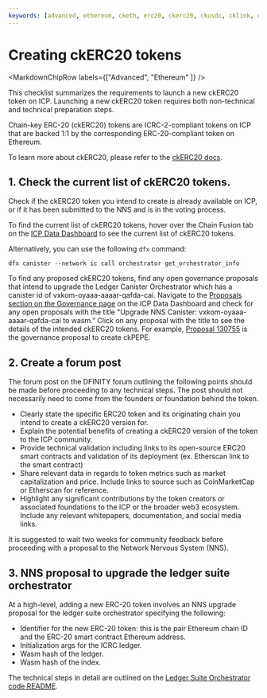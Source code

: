 ```yaml
---
keywords: [advanced, ethereum, cketh, erc20, ckerc20, ckusdc, cklink, ckoct, ckpepe, chain-key ethereum, overview]
---
```



# Creating ckERC20 tokens

<MarkdownChipRow labels={["Advanced", "Ethereum" ]} />

This checklist summarizes the requirements to launch a new ckERC20 token on ICP. Launching a new ckERC20 token requires both non-technical and technical preparation steps. 

Chain-key ERC-20 (ckERC20) tokens are ICRC-2-compliant tokens on ICP that are backed 1:1 by the corresponding ERC-20-compliant token on Ethereum. 

To learn more about ckERC20, please refer to the [ckERC20 docs](/docs/current/developer-docs/multi-chain/chain-key-tokens/ckerc20/overview).

## 1. Check the current list of ckERC20 tokens. 

Check if the ckERC20 token you intend to create is already available on ICP, or if it has been submitted to the NNS and is in the voting process. 

To find the current list of ckERC20 tokens, hover over the Chain Fusion tab on the [ICP Data Dashboard](https://dashboard.internetcomputer.org/) to see the current list of ckERC20 tokens. 

Alternatively, you can use the following `dfx` command:

```
dfx canister --network ic call orchestrator get_orchestrator_info
```

To find any proposed ckERC20 tokens, find any open governance proposals that intend to upgrade the Ledger Canister Orchestrator which has a canister id of vxkom-oyaaa-aaaar-qafda-cai. Navigate to the [Proposals section on the Governance page](https://dashboard.internetcomputer.org/governance) on the ICP Data Dashboard and check for any open proposals with the title "Upgrade NNS Canister: vxkom-oyaaa-aaaar-qafda-cai to wasm." Click on any proposal with the title to see the details of the intended ckERC20 tokens. For example, [Proposal 130755](https://dashboard.internetcomputer.org/proposal/130755) is the governance proposal to create ckPEPE.

## 2. Create a forum post

The forum post on the DFINITY forum outlining the following points should be made before proceeding to any technical steps. The post should not necessarily need to come from the founders or foundation behind the token.

- Clearly state the specific ERC20 token and its originating chain you intend to create a ckERC20 version for. 
- Explain the potential benefits of creating a ckERC20 version of the token to the ICP community.
- Provide technical validation including links to its open-source ERC20 smart contracts and validation of its deployment (ex. Etherscan link to the smart contract)
- Share relevant data in regards to token metrics such as market capitalization and price. Include links to source such as CoinMarketCap or Etherscan for reference.
- Highlight any significant contributions by the token creators or associated foundations to the ICP or the broader web3 ecosystem. Include any relevant whitepapers, documentation, and social media links.

It is suggested to wait two weeks for community feedback before proceeding with a proposal to the Network Nervous System (NNS).

## 3. NNS proposal to upgrade the ledger suite orchestrator

At a high-level, adding a new ERC-20 token involves an NNS upgrade proposal for the ledger suite orchestrator specifying the following:

- Identifier for the new ERC-20 token: this is the pair Ethereum chain ID and the ERC-20 smart contract Ethereum address. 
- Initialization args for the ICRC ledger.
- Wasm hash of the ledger.
- Wasm hash of the index. 

The technical steps in detail are outlined on the [Ledger Suite Orchestrator code README](https://github.com/dfinity/ic/blob/master/rs/ethereum/ledger-suite-orchestrator/README.adoc#adding-a-new-ckerc20-token).